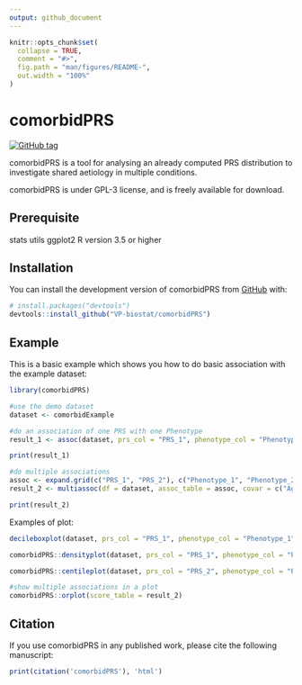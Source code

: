 ```yaml
---
output: github_document
---
```


<!-- README.md is generated from README.Rmd. Please edit that file -->

```r
knitr::opts_chunk$set(
  collapse = TRUE,
  comment = "#>",
  fig.path = "man/figures/README-",
  out.width = "100%"
)
```

# comorbidPRS

<!-- badges: start -->
[![GitHub tag](https://img.shields.io/github/v/tag/VP-biostat/comorbidPRS.svg?label=latest%20version)](https://github.com/VP-biostat/comorbidPRS)
<!-- badges: end -->

comorbidPRS is a tool for analysing an already computed PRS distribution to investigate shared aetiology in multiple conditions.

comorbidPRS is under GPL-3 license, and is freely available for download. 

## Prerequisite
stats 
utils
ggplot2 
R version 3.5 or higher 

## Installation

You can install the development version of comorbidPRS from [GitHub](https://github.com/) with:

``` r
# install.packages("devtools")
devtools::install_github("VP-biostat/comorbidPRS")
```

## Example

This is a basic example which shows you how to do basic association with the example dataset:

```r
library(comorbidPRS)

#use the demo dataset
dataset <- comorbidExample

#do an association of one PRS with one Phenotype
result_1 <- assoc(dataset, prs_col = "PRS_1", phenotype_col = "Phenotype_1")
```
```r
print(result_1)
```
```r
#do multiple associations
assoc <- expand.grid(c("PRS_1", "PRS_2"), c("Phenotype_1", "Phenotype_2", "Phenotype_3", "Phenotype_4"))
result_2 <- multiassoc(df = dataset, assoc_table = assoc, covar = c("Age", "Sex", "Covariate"))
```
```r
print(result_2)
```

Examples of plot: 

```r
decileboxplot(dataset, prs_col = "PRS_1", phenotype_col = "Phenotype_1")
```

```r
comorbidPRS::densityplot(dataset, prs_col = "PRS_1", phenotype_col = "Phenotype_2")
```

```r
comorbidPRS::centileplot(dataset, prs_col = "PRS_2", phenotype_col = "Phenotype_3")
```

```r
#show multiple associations in a plot
comorbidPRS::orplot(score_table = result_2)
```

## Citation 
If you use comorbidPRS in any published work, please cite the following manuscript:

```r
print(citation('comorbidPRS'), 'html')
```

